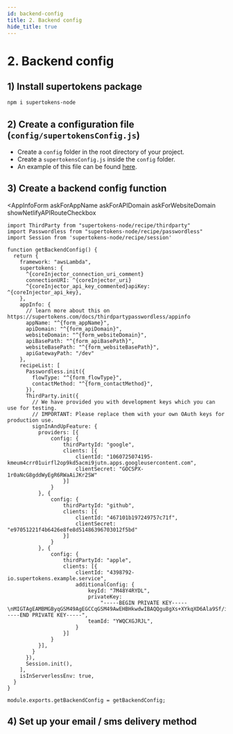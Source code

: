 ```yaml
---
id: backend-config
title: 2. Backend config
hide_title: true
---
```



# 2. Backend config

## 1) Install supertokens package
```bash
npm i supertokens-node
```

## 2) Create a configuration file (`config/supertokensConfig.js`)
- Create a `config` folder in the root directory of your project.
- Create a `supertokensConfig.js` inside the `config` folder.
- An example of this file can be found [here](https://github.com/supertokens/supertokens-auth-react/blob/master/examples/with-netlify/config/supertokensConfig.js).


## 3) Create a backend config function

<AppInfoForm
    askForAppName
    askForAPIDomain
    askForWebsiteDomain
    showNetlifyAPIRouteCheckbox
>

<PasswordlessBackendForm>
<CoreInjector showTenantId={false}>

```tsx title="/config/supertokensConfig.ts"
import ThirdParty from "supertokens-node/recipe/thirdparty"
import Passwordless from "supertokens-node/recipe/passwordless"
import Session from 'supertokens-node/recipe/session'

function getBackendConfig() {
  return {
    framework: "awsLambda",
    supertokens: {
      ^{coreInjector_connection_uri_comment}
      connectionURI: ^{coreInjector_uri}
      ^{coreInjector_api_key_commented}apiKey: ^{coreInjector_api_key},
    },
    appInfo: {
      // learn more about this on https://supertokens.com/docs/thirdpartypasswordless/appinfo
      appName: "^{form_appName}",
      apiDomain: "^{form_apiDomain}",
      websiteDomain: "^{form_websiteDomain}",
      apiBasePath: "^{form_apiBasePath}",
      websiteBasePath: "^{form_websiteBasePath}",
      apiGatewayPath: "/dev"
    },
    recipeList: [
      Passwordless.init({
        flowType: "^{form_flowType}",
        contactMethod: "^{form_contactMethod}",
      }),
      ThirdParty.init({
        // We have provided you with development keys which you can use for testing.
        // IMPORTANT: Please replace them with your own OAuth keys for production use.
        signInAndUpFeature: {
          providers: [{
              config: {
                  thirdPartyId: "google",
                  clients: [{
                      clientId: "1060725074195-kmeum4crr01uirfl2op9kd5acmi9jutn.apps.googleusercontent.com",
                      clientSecret: "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"
                  }]
              }
          }, {
              config: {
                  thirdPartyId: "github",
                  clients: [{
                      clientId: "467101b197249757c71f",
                      clientSecret: "e97051221f4b6426e8fe8d51486396703012f5bd"
                  }]
              }
          }, {
              config: {
                  thirdPartyId: "apple",
                  clients: [{
                      clientId: "4398792-io.supertokens.example.service",
                      additionalConfig: {
                          keyId: "7M48Y4RYDL",
                          privateKey:
                              "-----BEGIN PRIVATE KEY-----\nMIGTAgEAMBMGByqGSM49AgEGCCqGSM49AwEHBHkwdwIBAQQgu8gXs+XYkqXD6Ala9Sf/iJXzhbwcoG5dMh1OonpdJUmgCgYIKoZIzj0DAQehRANCAASfrvlFbFCYqn3I2zeknYXLwtH30JuOKestDbSfZYxZNMqhF/OzdZFTV0zc5u5s3eN+oCWbnvl0hM+9IW0UlkdA\n-----END PRIVATE KEY-----",
                          teamId: "YWQCXGJRJL",
                      }
                  }]
              }
          }],
        }
      }),
      Session.init(),
    ],
    isInServerlessEnv: true,
  }
}

module.exports.getBackendConfig = getBackendConfig;

```

</CoreInjector>
</PasswordlessBackendForm>

</AppInfoForm>

## 4) Set up your email / sms delivery method

<BackendDeliveryMethod />
